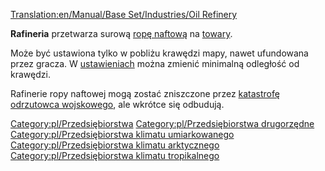 [[Translation:en/Manual/Base Set/Industries/Oil Refinery]]

{{pl/Przedsiębiorstwa|image=en/Oilrefinery.png|name=Rafineria
|climates=[[pl/Manual/Klimat]], [[pl/Manual/Klimat]], [[pl/Manual/Klimat]].
|accepts=[[pl/Manual/Base Set/Cargos/Ropa|Ropa]]
|produces=[[pl/Manual/Base Set/Cargos/Towary|Towary]]
}}

'''Rafineria''' przetwarza surową [[pl/Manual/Base Set/Cargos/Ropa|ropę naftową]] na [[pl/Manual/Base Set/Cargos/Towary|towary]].

Może być ustawiona tylko w pobliżu krawędzi mapy, nawet ufundowana przez gracza. W [[pl/Archive/Manual/Settings/Ustawienia|ustawieniach]] można zmienić minimalną odległość od krawędzi.

Rafinerie ropy naftowej mogą zostać zniszczone przez [[pl/Katastrofy|katastrofę odrzutowca wojskowego]], ale wkrótce się odbudują. 

{{pl/Navbox Industries}}

[[Category:pl/Przedsiębiorstwa]]
[[Category:pl/Przedsiębiorstwa drugorzędne]]
[[Category:pl/Przedsiębiorstwa klimatu umiarkowanego]]
[[Category:pl/Przedsiębiorstwa klimatu arktycznego]]
[[Category:pl/Przedsiębiorstwa klimatu tropikalnego]]